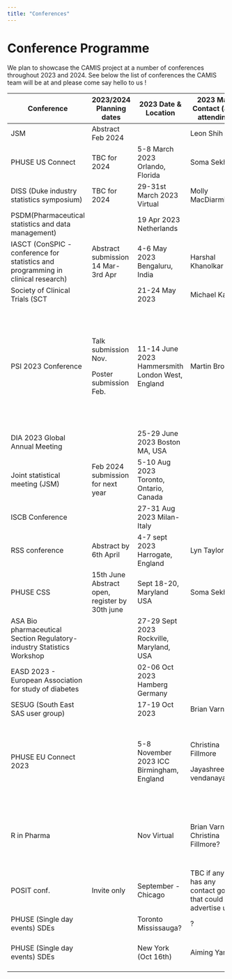 ```yaml
---
title: "Conferences"
---
```


# Conference Programme

We plan to showcase the CAMIS project at a number of conferences throughout 2023 and 2024. See below the list of conferences the CAMIS team will be at and please come say hello to us !

+----------------------------------------------------------------------------------+------------------------------------------------+--------------------------------------------------+------------------------------------------------------------------+--------------------+-----------------------------------------------------------------------------------+
| Conference                                                                       | 2023/2024 Planning dates                       | 2023 Date & Location                             | 2023 Main Contact (also attending)                               |                    | Details                                                                           |
+==================================================================================+================================================+==================================================+==================================================================+====================+===================================================================================+
| JSM                                                                              | Abstract Feb 2024                              |                                                  | Leon Shih                                                        |                    |                                                                                   |
+----------------------------------------------------------------------------------+------------------------------------------------+--------------------------------------------------+------------------------------------------------------------------+--------------------+-----------------------------------------------------------------------------------+
| PHUSE US Connect                                                                 | TBC for 2024                                   | 5-8 March 2023 Orlando, Florida                  | Soma Sekhar                                                      |                    | Presentation                                                                      |
+----------------------------------------------------------------------------------+------------------------------------------------+--------------------------------------------------+------------------------------------------------------------------+--------------------+-----------------------------------------------------------------------------------+
| DISS (Duke industry statistics symposium)                                        | TBC for 2024                                   | 29-31st March 2023 Virtual                       | Molly MacDiarmid                                                 |                    | Poster                                                                            |
+----------------------------------------------------------------------------------+------------------------------------------------+--------------------------------------------------+------------------------------------------------------------------+--------------------+-----------------------------------------------------------------------------------+
| PSDM(Pharmaceutical statistics and data management)                              |                                                | 19 Apr 2023 Netherlands                          |                                                                  |                    |                                                                                   |
+----------------------------------------------------------------------------------+------------------------------------------------+--------------------------------------------------+------------------------------------------------------------------+--------------------+-----------------------------------------------------------------------------------+
| IASCT (ConSPIC - conference for statistics and programming in clinical research) | Abstract submission 14 Mar-3rd Apr             | 4-6 May 2023 Bengaluru, India                    | Harshal Khanolkar                                                | Harshal Khanolkar  | Talk. and/or poster                                                               |
+----------------------------------------------------------------------------------+------------------------------------------------+--------------------------------------------------+------------------------------------------------------------------+--------------------+-----------------------------------------------------------------------------------+
| Society of Clinical Trials (SCT                                                  |                                                | 21-24 May 2023                                   | Michael Kane                                                     |                    |                                                                                   |
+----------------------------------------------------------------------------------+------------------------------------------------+--------------------------------------------------+------------------------------------------------------------------+--------------------+-----------------------------------------------------------------------------------+
| PSI 2023 Conference                                                              | Talk submission Nov.                           | 11-14 June 2023 Hammersmith London West, England | Martin Brown                                                     | Christina Fillmore | Oral & poster submission completed                                                |
|                                                                                  |                                                |                                                  |                                                                  |                    |                                                                                   |
|                                                                                  | Poster submission Feb.                         |                                                  |                                                                  | Lyn Taylor         |                                                                                   |
|                                                                                  |                                                |                                                  |                                                                  |                    |                                                                                   |
|                                                                                  |                                                |                                                  |                                                                  | Molly Macdiarmid   |                                                                                   |
|                                                                                  |                                                |                                                  |                                                                  |                    |                                                                                   |
|                                                                                  |                                                |                                                  |                                                                  | Martin Brown       |                                                                                   |
|                                                                                  |                                                |                                                  |                                                                  |                    |                                                                                   |
|                                                                                  |                                                |                                                  |                                                                  | Aiming Yang        |                                                                                   |
+----------------------------------------------------------------------------------+------------------------------------------------+--------------------------------------------------+------------------------------------------------------------------+--------------------+-----------------------------------------------------------------------------------+
| DIA 2023 Global Annual Meeting                                                   |                                                | 25-29 June 2023 Boston MA, USA                   |                                                                  |                    |                                                                                   |
+----------------------------------------------------------------------------------+------------------------------------------------+--------------------------------------------------+------------------------------------------------------------------+--------------------+-----------------------------------------------------------------------------------+
| Joint statistical meeting (JSM)                                                  | Feb 2024 submission for next year              | 5-10 Aug 2023 Toronto, Ontario, Canada           |                                                                  |                    |                                                                                   |
+----------------------------------------------------------------------------------+------------------------------------------------+--------------------------------------------------+------------------------------------------------------------------+--------------------+-----------------------------------------------------------------------------------+
| ISCB Conference                                                                  |                                                | 27-31 Aug 2023 Milan-Italy                       |                                                                  |                    |                                                                                   |
+----------------------------------------------------------------------------------+------------------------------------------------+--------------------------------------------------+------------------------------------------------------------------+--------------------+-----------------------------------------------------------------------------------+
| RSS conference                                                                   | Abstract by 6th April                          | 4-7 sept 2023 Harrogate, England                 | Lyn Taylor                                                       |                    | Poster/talk TBC?                                                                  |
+----------------------------------------------------------------------------------+------------------------------------------------+--------------------------------------------------+------------------------------------------------------------------+--------------------+-----------------------------------------------------------------------------------+
| PHUSE CSS                                                                        | 15th June Abstract open, register by 30th june | Sept 18-20, Maryland USA                         | Soma Sekhar                                                      | Vikash Jain        |                                                                                   |
|                                                                                  |                                                |                                                  |                                                                  |                    |                                                                                   |
|                                                                                  |                                                |                                                  |                                                                  | Aditee Dani        |                                                                                   |
+----------------------------------------------------------------------------------+------------------------------------------------+--------------------------------------------------+------------------------------------------------------------------+--------------------+-----------------------------------------------------------------------------------+
| ASA Bio pharmaceutical Section Regulatory-industry Statistics Workshop           |                                                | 27-29 Sept 2023 Rockville, Maryland, USA         |                                                                  |                    |                                                                                   |
+----------------------------------------------------------------------------------+------------------------------------------------+--------------------------------------------------+------------------------------------------------------------------+--------------------+-----------------------------------------------------------------------------------+
| EASD 2023 - European Association for study of diabetes                           |                                                | 02-06 Oct 2023 Hamberg Germany                   |                                                                  |                    |                                                                                   |
+----------------------------------------------------------------------------------+------------------------------------------------+--------------------------------------------------+------------------------------------------------------------------+--------------------+-----------------------------------------------------------------------------------+
| SESUG (South East SAS user group)                                                |                                                | 17-19 Oct 2023                                   | Brian Varney                                                     |                    |                                                                                   |
+----------------------------------------------------------------------------------+------------------------------------------------+--------------------------------------------------+------------------------------------------------------------------+--------------------+-----------------------------------------------------------------------------------+
| PHUSE EU Connect 2023                                                            |                                                | 5-8 November 2023 ICC Birmingham, England        | Christina Fillmore                                               |                    | Abstract for talk not accepted.                                                   |
|                                                                                  |                                                |                                                  |                                                                  |                    |                                                                                   |
|                                                                                  |                                                |                                                  | Jayashree vendanayagam                                           |                    | @jayashree - do you have a poster?                                                |
+----------------------------------------------------------------------------------+------------------------------------------------+--------------------------------------------------+------------------------------------------------------------------+--------------------+-----------------------------------------------------------------------------------+
| R in Pharma \                                                                    |                                                | Nov Virtual                                      | Brian Varney/ Christina Fillmore?                                |                    | R Validation Hub team will include a slide for us. (Juliane Manitz/Doug Kelkhoff) |
+----------------------------------------------------------------------------------+------------------------------------------------+--------------------------------------------------+------------------------------------------------------------------+--------------------+-----------------------------------------------------------------------------------+
| POSIT conf.                                                                      | Invite only                                    | September - Chicago                              | TBC if anyone has any contact going that could help advertise us |                    |                                                                                   |
+----------------------------------------------------------------------------------+------------------------------------------------+--------------------------------------------------+------------------------------------------------------------------+--------------------+-----------------------------------------------------------------------------------+
| PHUSE (Single day events) SDEs                                                   |                                                | Toronto Mississauga?                             | ?                                                                |                    | ?                                                                                 |
+----------------------------------------------------------------------------------+------------------------------------------------+--------------------------------------------------+------------------------------------------------------------------+--------------------+-----------------------------------------------------------------------------------+
| PHUSE (Single day events) SDEs                                                   |                                                | New York (Oct 16th)                              | Aiming Yang                                                      |                    | Emailed host to have poster/ talk/ advert                                         |
+----------------------------------------------------------------------------------+------------------------------------------------+--------------------------------------------------+------------------------------------------------------------------+--------------------+-----------------------------------------------------------------------------------+

